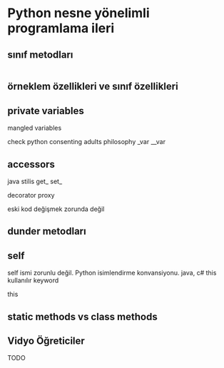 # Python nesne yönelimli programlama ileri

## sınıf metodları


```.python
```




## örneklem özellikleri ve sınıf özellikleri




## private variables

mangled variables

check python consenting adults philosophy
_var
__var



## accessors

java stilis
	get_
	set_

decorator
proxy

eski kod değişmek zorunda değil



## dunder metodları


## self

self ismi zorunlu değil.
Python isimlendirme konvansiyonu.
java, c# this kullanılır keyword 

this

## static methods vs class methods



## Vidyo Öğreticiler

TODO
